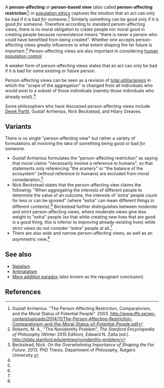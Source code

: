 A '''person-affecting''' or '''person-based view''' (also called '''person-affecting restriction'''<ref name="arrhenius-2003">Gustaf Arrhenius. "The Person-Affecting Restriction, Comparativism, and the Moral Status of Potential People". 2003. http://www.iffs.se/wp-content/uploads/2014/11/The-Person-Affecting-Restriction-Comparativism-and-the-Moral-Status-of-Potential-People.pdf</ref>) in [[population ethics]] captures the intuition that an act can only be bad if it is bad ''for'' someone.<ref name="sep">Roberts, M. A., "The Nonidentity Problem", ''The Stanford Encyclopedia of Philosophy'' (Winter 2015 Edition), Edward N. Zalta (ed.). http://plato.stanford.edu/entries/nonidentity-problem/</ref> Similarly something can be good only if it is good ''for'' someone. Therefore according to standard person-affecting views, there is no moral obligation to create people nor moral good in creating people because nonexistence means "there is never a person who could have benefited from being created". Whether one accepts person-affecting views greatly influences to what extent shaping the far future is important.<ref name="beckstead-thesis">Beckstead, Nick. ''On the Overwhelming Importance of Shaping the Far Future''. 2013. PhD Thesis. Department of Philosophy, Rutgers University.</ref> Person-affecting views are also important in considering [[human population control]]

A weaker form of person-affecting views states that an act can only be bad if it is bad for some existing or future person.

Person-affecting views can be seen as a revision of [[total utilitarianism]] in which the "scope of the aggregation" is changed from all individuals who would exist to a subset of those individuals (namely those individuals who already exist).<ref name="beckstead-thesis"/>

Some philosophers who have discussed person-affecting views include [[Derek Parfit]], Gustaf Arrhenius, Nick Beckstead, and Hilary Greaves.

==Variants==

There is no single "person-affecting view" but rather a variety of formulations all involving the idea of something being good or bad ''for'' someone.

* Gustaf Arrhenius formulates the "person-affecting restriction" as saying that moral claims "necessarily involve a reference to humans", so that statements only referencing "the scenery" or "the balance of the ecosystem" (without reference to humans) are excluded from moral consideration.<ref name="arrhenius-2003"/>
* Nick Beckstead states that the person-affecting view claims the following: "When aggregating the interests of different people to determine the value of an outcome, the interests of 'extra' people count for less or can be ignored" (where "extra" can mean different things in different contexts).<ref name="beckstead-thesis"/> Beckstead further distinguishes between ''moderate'' and ''strict'' person-affecting views, where moderate views give less weight to "extra" people (so that while creating new lives that are good is a good thing, this is inferior to improving already-existing lives) while strict views do not consider "extra" people at all.<ref name="beckstead-thesis"/>
* There are also ''wide'' and ''narrow'' person-affecting views, as well as an ''asymmetric'' view.<ref name="beckstead-thesis"/>

==See also==

* [[Natalism]]
* [[Antinatalism]]
* [[Mere addition paradox]] (also known as the repugnant conclusion)

==References==

{{reflist}}

